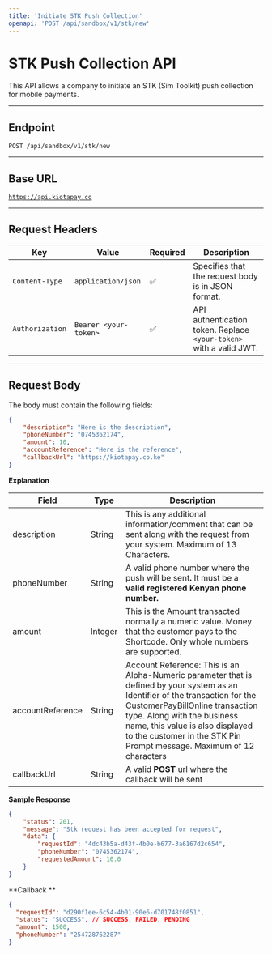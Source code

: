 ```yaml
---
title: 'Initiate STK Push Collection'
openapi: 'POST /api/sandbox/v1/stk/new'
---
```


# STK Push Collection API

This API allows a company to initiate an STK (Sim Toolkit) push collection for mobile payments.

***

## **Endpoint**

`POST /api/sandbox/v1/stk/new`

***

## **Base URL**

[`https://api.kiotapay.co`](https://api.kiotapay.co)

***

## **Request Headers**

| Key             | Value                 | Required | Description                                                        |
| --------------- | --------------------- | -------- | ------------------------------------------------------------------ |
| `Content-Type`  | `application/json`    | ✅        | Specifies that the request body is in JSON format.                 |
| `Authorization` | `Bearer <your-token>` | ✅        | API authentication token. Replace `<your-token>` with a valid JWT. |

***

## **Request Body**

The body must contain the following fields:

```json
{
    "description": "Here is the description",
    "phoneNumber": "0745362174",
    "amount": 10,
    "accountReference": "Here is the reference",
    "callbackUrl": "https://kiotapay.co.ke"
}
```

**Explanation**

| Field            | Type    | Description                                                                                                                                                                                                                                                                                                 |
| ---------------- | ------- | ----------------------------------------------------------------------------------------------------------------------------------------------------------------------------------------------------------------------------------------------------------------------------------------------------------- |
| description      | String  | This is any additional information/comment that can be sent along with the request from your system. Maximum of 13 Characters.                                                                                                                                                                              |
| phoneNumber      | String  | A valid phone number where the push will be sen&#x74;**.**  It must  be a **valid registered  Kenyan phone number.**                                                                                                                                                                                        |
| amount           | Integer | This is the Amount transacted normally a numeric value. Money that the customer pays to the Shortcode. Only whole numbers are supported.                                                                                                                                                                    |
| accountReference | String  | Account Reference: This is an Alpha-Numeric parameter that is defined by your system as an Identifier of the transaction for the CustomerPayBillOnline transaction type. Along with the business name, this value is also displayed to the customer in the STK Pin Prompt message. Maximum of 12 characters |
| callbackUrl      | String  | A valid **POST**  url where the callback will be sent                                                                                                                                                                                                                                                       |

**Sample Response**

```json
{
    "status": 201,
    "message": "Stk request has been accepted for request",
    "data": {
        "requestId": "4dc43b5a-d43f-4b0e-b677-3a6167d2c654",
        "phoneNumber": "0745362174",
        "requestedAmount": 10.0
    }
}
```

**Callback **

```json
{
  "requestId": "d290f1ee-6c54-4b01-90e6-d701748f0851",
  "status": "SUCCESS", // SUCCESS, FAILED, PENDING
  "amount": 1500,
  "phoneNumber": "254728762287"
}
```